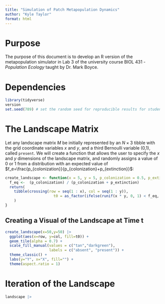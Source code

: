```yaml
---
title: "Simulation of Patch Metapopulation Dynamics"
author: "Kyle Taylor"
format: html
---
```


# Purpose

The purpose of this document is to develop an R version of the metapopulation simulator in Lab 3 of the university course BIOL 431 -  *Population Ecology* taught by Dr. Mark Boyce.

# Dependencies
```r
library(tidyverse)
version
set.seed(789) # set the random seed for reproducible results for students.
```

# The Landscape Matrix

Let any landscape matrix $M$ be initially represented by an $N\times3$ tibble with the grid coordinate variables $x$ and $y$, and a third Bernoulli variable (0,1), called `present`. We will create a function that allows the user to specify the $x$ and $y$ dimensions of the landscape matrix, and randomly assigns a value of 0 or 1 from a distribution with an expected value of $f_e=\frac{p_{colonization}}{p_{colonization}+p_{extinction}}$:

```r
create_landscape <- function(x = 5, y = 5, p_colonization = 0.5, p_extinction = 0.5) {
  f_eq <-  (p_colonization) / (p_colonization + p_extinction)
  return(
    tibble(crossing(row = seq(1 : x), col = seq(1 : y)),
                      t0 = as_factor(ifelse(runif(x * y, 0, 1) < f_eq, 1, 0)))
    )
}
```

## Creating a Visual of the Landscape at Time t

```r
create_landscape(x=50,y=50) |> 
  ggplot(aes(x=row, y=col, fill=t0)) +
  geom_tile(alpha = 0.7) +
  scale_fill_manual(values = c("tan","darkgreen"),
                    labels = c("absent", "present")) +
  theme_classic() +
  labs(y="Y", x="X", fill="") +
  theme(aspect.ratio = 1)
```
# Iteration of the Landscape

```r
landscape |> 

```




